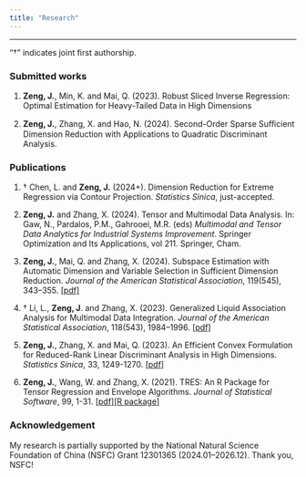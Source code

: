```yaml
---
title: "Research"
---
```


------------------------------------------------------------------------

"$\dagger$" indicates joint first authorship.

### Submitted works

1.  **Zeng, J.**, Min, K. and Mai, Q. (2023). Robust Sliced Inverse Regression: Optimal Estimation for Heavy-Tailed Data in High Dimensions

2.  **Zeng, J.**, Zhang, X. and Hao, N. (2024). Second-Order Sparse Suﬃcient Dimension Reduction with Applications to Quadratic Discriminant Analysis.

### Publications

1.  $\dagger$ Chen, L. and **Zeng, J.** (2024+). Dimension Reduction for Extreme Regression via Contour Projection. *Statistics Sinica*, just-accepted.

2.  **Zeng, J.** and Zhang, X. (2024). Tensor and Multimodal Data Analysis. In: Gaw, N., Pardalos, P.M., Gahrooei, M.R. (eds) *Multimodal and Tensor Data Analytics for Industrial Systems Improvement*. Springer Optimization and Its Applications, vol 211. Springer, Cham.

3.  **Zeng, J.**, Mai, Q. and Zhang, X. (2024). Subspace Estimation with Automatic Dimension and Variable Selection in Sufficient Dimension Reduction. *Journal of the American Statistical Association*, 119(545), 343--355. [\[pdf\]](papers/SEAS.pdf)

4.  $\dagger$ Li, L., **Zeng, J**. and Zhang, X. (2023). Generalized Liquid Association Analysis for Multimodal Data Integration. *Journal of the American Statistical Association*, 118(543), 1984--1996. [\[pdf\]](papers/GLAA.pdf)

5.  **Zeng, J.**, Zhang, X. and Mai, Q. (2023). An Efficient Convex Formulation for Reduced-Rank Linear Discriminant Analysis in High Dimensions. *Statistics Sinica*, 33, 1249-1270. [\[pdf\]](papers/LSLDA.pdf)

6.  **Zeng, J.**, Wang, W. and Zhang, X. (2021). TRES: An R Package for Tensor Regression and Envelope Algorithms. *Journal of Statistical Software*, 99, 1-31. [\[pdf\]](papers/TRES.pdf)[\[R package\]](https://github.com/leozeng15/TRES)

### Acknowledgement

My research is partially supported by the National Natural Science Foundation of China (NSFC) Grant 12301365 (2024.01--2026.12). Thank you, NSFC!
